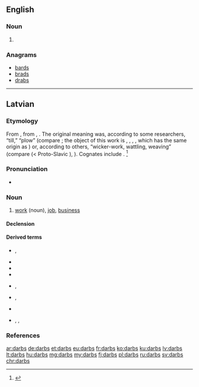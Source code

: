 ==English==

===Noun===
{{head|en|noun plural form}}

# {{plural of|darb|lang=en}}

===Anagrams===
* [[bards#English|bards]]
* [[brads#English|brads]]
* [[drabs#English|drabs]]

----

==Latvian==

===Etymology===
From {{etyl|bat-pro|lv}} {{m|ine-bsl-pro|*dar-bas}}, from {{etyl|ine-pro|lv}} {{m|ine-pro|*der-}}, {{m|ine-pro|*dar-||to tear, to split}}. The original meaning was, according to some researchers, “till,” “plow” (compare {{etyl|ru|-}} {{term|дерба||breaking; newly ploughed field|tr=derbá|lang=ru}}; the object of this work is {{etyl|non|-}} {{term|torf|lang=non}}, {{term|torfa||turf, sod, peat|lang=non}}, {{etyl|de|-}} {{term|Torf||peat|lang=de}}, {{etyl|en|-}} {{term|turf|lang=en}}, which has the same origin as {{etyl|ru|-}} {{term|дёрн||sod, turf|tr=djorn|lang=ru}}) or, according to others, “wicker-work, wattling, weaving” (compare {{etyl|be|-}} {{term|дораб||basket|tr=dórab|lang=be}} (< Proto-Slavic {{m|sla-pro|*dorbь}}), {{term|доровиць||tr=doróvits'|to bend|lang=be}}). Cognates include {{etyl|lt|-}} {{term|dárbas|lang=lt}}. <ref>{{R:lv:LEV}}</ref>

===Pronunciation===
* {{lv-IPA|dârps|broken}}
{{audio|lv-riga-darbs.ogg|lang=lv}}

===Noun===
{{lv-noun|m|1st}}

# [[work]] (noun), [[job]], [[business]]

====Declension====
{{lv-decl-noun|darb|s|1st|extrawidth=-60}}

====Derived terms====
{{top2}}
* {{l|lv|darba lauks}}, {{l|lv|darbalauks}}
* {{l|lv|darbarīks}}
* {{l|lv|darbība}}
* {{l|lv|darbīgs}}
{{mid2}}
* {{l|lv|darbinieks}}, {{l|lv|darbiniece}}
* {{l|lv|darbistaba}}, {{l|lv|darba istaba}}
* {{l|lv|darboties}}
* {{l|lv|iedarbe}}, {{l|lv|iedarbība}}, {{l|lv|iedarbīgs}}
{{bottom}}

===References===
<references />

[[ar:darbs]]
[[de:darbs]]
[[et:darbs]]
[[eu:darbs]]
[[fr:darbs]]
[[ko:darbs]]
[[ku:darbs]]
[[lv:darbs]]
[[lt:darbs]]
[[hu:darbs]]
[[mg:darbs]]
[[my:darbs]]
[[fj:darbs]]
[[pl:darbs]]
[[ru:darbs]]
[[sv:darbs]]
[[chr:darbs]]